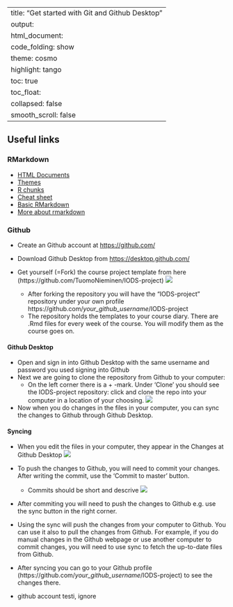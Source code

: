 
---
title: "Get started with Git and Github Desktop"
output:
  html_document:
    code_folding: show
    theme: cosmo
    highlight: tango
    toc: true
    toc_float:
      collapsed: false
      smooth_scroll: false
---

## Useful links

### RMarkdown
- [HTML Documents](http://rmarkdown.rstudio.com/html_document_format.html)
- [Themes](http://bootswatch.com/)
- [R chunks](http://rmarkdown.rstudio.com/authoring_rcodechunks.html)
- [Cheat sheet](https://www.rstudio.com/wp-content/uploads/2015/02/rmarkdown-cheatsheet.pdf)
- [Basic RMarkdown](http://rmarkdown.rstudio.com/authoring_basics.html)
- [More about rmarkdown](http://rmarkdown.rstudio.com/authoring_pandoc_markdown.html#raw_html)

### Github

- Create an Github account at [https://github.com/](https://github.com/)
- Download Github Desktop from [https://desktop.github.com/](https://desktop.github.com/)
- Get yourself (=Fork) the course project template from here (https://github.com/TuomoNieminen/IODS-project)
![](C:\Users\emmak\OneDrive\DataCamp\Helsinki-Open-Data-Science\instructions\Fork.png)

  - After forking the repository you will have the "IODS-project" repository under your own profile   https://github.com/*your_github_username*/IODS-project
  - The repository holds the templates to your course diary. There are .Rmd files for every week of the course. You will modify them as the course goes on.
  
#### Github Desktop
- Open and sign in into Github Desktop with the same username and password you used signing into Github
- Next we are going to clone the repository from Github to your computer:
    + On the left corner there is a + -mark. Under 'Clone' you should see the IODS-project repository: click and clone the repo into your computer in a location of your choosing.
![](C:\Users\emmak\OneDrive\DataCamp\Helsinki-Open-Data-Science\instructions\clone.png)
- Now when you do changes in the files in your computer, you can sync the changes to Github through Github Desktop. 

#### Syncing

- When you edit the files in your computer, they appear in the Changes at Github Desktop
![](C:\Users\emmak\OneDrive\DataCamp\Helsinki-Open-Data-Science\instructions\changes.png)
- To push the changes to Github, you will need to commit your changes. After writing the commit, use the 'Commit to master' button. 
    + Commits should be short and descrive 
![](C:\Users\emmak\OneDrive\DataCamp\Helsinki-Open-Data-Science\instructions\commit.png)

- After commiting you will need to push the changes to Github e.g. use the sync button in the right corner.
- Using the sync will push the changes from your computer to Github. You can use it also to pull the changes from Github. For example, if you do manual changes in the Github webpage or use another computer to commit changes, you will need to use sync to fetch the up-to-date files from Github.
- After syncing you can go to your Github profile (https://github.com/*your_github_username*/IODS-project) to see the changes there.

- github account testi, ignore